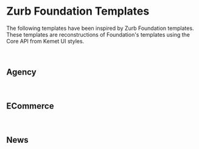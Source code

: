 
<Meta title="Templates/Zurb Foundation" />

# Zurb Foundation Templates

The following templates have been inspired by Zurb Foundation templates. These templates are reconstructions of Foundation's templates using the Core API from Kemet UI styles.

<br />

## Agency

<Canvas>
  <Story story={stories.Agency} />
</Canvas>

<br />

## ECommerce

<Canvas>
  <Story story={stories.eCommerce} />
</Canvas>

<br />

## News

<Canvas>
  <Story story={stories.News} />
</Canvas>
